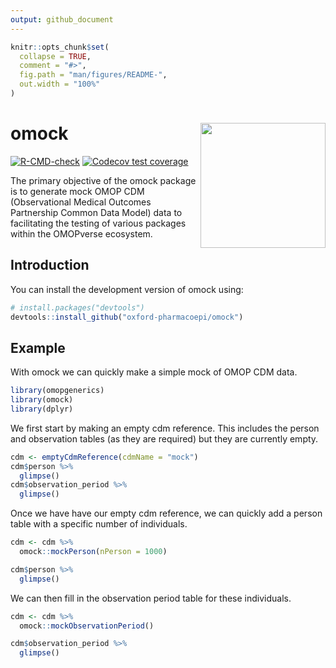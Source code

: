 ```yaml
---
output: github_document
---
```


<!-- README.md is generated from README.Rmd. Please edit that file -->

```r
knitr::opts_chunk$set(
  collapse = TRUE,
  comment = "#>",
  fig.path = "man/figures/README-",
  out.width = "100%"
)
```

# omock <img src="man/figures/logo.png" align="right" height="200"/>

<!-- badges: start -->
[![R-CMD-check](https://github.com/oxford-pharmacoepi/omock/actions/workflows/R-CMD-check.yaml/badge.svg)](https://github.com/oxford-pharmacoepi/omock/actions/workflows/R-CMD-check.yaml)
[![Codecov test coverage](https://codecov.io/gh/oxford-pharmacoepi/omock/branch/main/graph/badge.svg)](https://app.codecov.io/gh/oxford-pharmacoepi/omock?branch=main)
<!-- badges: end -->


The primary objective of the omock package is to generate mock OMOP CDM (Observational Medical Outcomes Partnership Common Data Model) data to facilitating the testing of various packages within the OMOPverse ecosystem.


## Introduction

You can install the development version of omock using:

``` r
# install.packages("devtools")
devtools::install_github("oxford-pharmacoepi/omock")
```

## Example

With omock we can quickly make a simple mock of OMOP CDM data.

```r
library(omopgenerics)
library(omock)
library(dplyr)
```

We first start by making an empty cdm reference. This includes the person and observation tables (as they are required) but they are currently empty.
```r
cdm <- emptyCdmReference(cdmName = "mock")
cdm$person %>%
  glimpse()
cdm$observation_period %>%
  glimpse()
```

Once we have have our empty cdm reference, we can quickly add a person table with a specific number of individuals.
```r
cdm <- cdm %>%
  omock::mockPerson(nPerson = 1000)

cdm$person %>%
  glimpse()
```

We can then fill in the observation period table for these individuals.
```r
cdm <- cdm %>%
  omock::mockObservationPeriod()

cdm$observation_period %>%
  glimpse()
```
